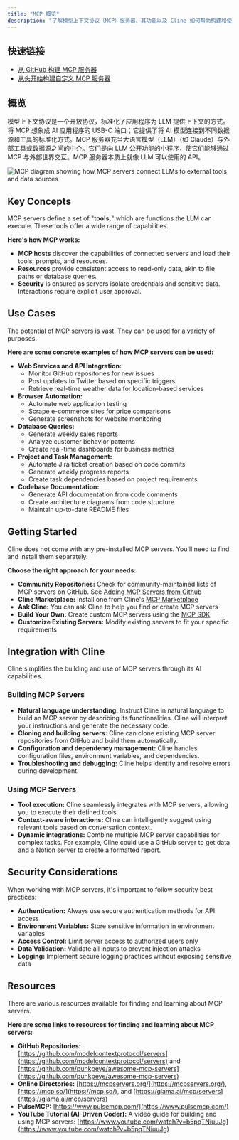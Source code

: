 ```yaml
---
title: "MCP 概览"
description: "了解模型上下文协议（MCP）服务器、其功能以及 Cline 如何帮助构建和使用它们。MCP 标准化了应用程序为 LLM 提供上下文的方式，就像 AI 应用程序的 USB-C 端口。"
---
```


## 快速链接

-   [从 GitHub 构建 MCP 服务器](/mcp/adding-mcp-servers-from-github)
-   [从头开始构建自定义 MCP 服务器](/mcp/mcp-server-development-protocol)

## 概览

模型上下文协议是一个开放协议，标准化了应用程序为 LLM 提供上下文的方式。将 MCP 想象成 AI 应用程序的 USB-C 端口；它提供了将 AI 模型连接到不同数据源和工具的标准化方式。MCP 服务器充当大语言模型（LLM）（如 Claude）与外部工具或数据源之间的中介。它们是向 LLM 公开功能的小程序，使它们能够通过 MCP 与外部世界交互。MCP 服务器本质上就像 LLM 可以使用的 API。

<Frame>
	<img
		src="https://storage.googleapis.com/cline_public_images/docs/assets/mcp-diagram.png"
		alt="MCP diagram showing how MCP servers connect LLMs to external tools and data sources"
	/>
</Frame>

## Key Concepts

MCP servers define a set of "**tools,**" which are functions the LLM can execute. These tools offer a wide range of capabilities.

**Here's how MCP works:**

-   **MCP hosts** discover the capabilities of connected servers and load their tools, prompts, and resources.
-   **Resources** provide consistent access to read-only data, akin to file paths or database queries.
-   **Security** is ensured as servers isolate credentials and sensitive data. Interactions require explicit user approval.

## Use Cases

The potential of MCP servers is vast. They can be used for a variety of purposes.

**Here are some concrete examples of how MCP servers can be used:**

-   **Web Services and API Integration:**
    -   Monitor GitHub repositories for new issues
    -   Post updates to Twitter based on specific triggers
    -   Retrieve real-time weather data for location-based services
-   **Browser Automation:**
    -   Automate web application testing
    -   Scrape e-commerce sites for price comparisons
    -   Generate screenshots for website monitoring
-   **Database Queries:**
    -   Generate weekly sales reports
    -   Analyze customer behavior patterns
    -   Create real-time dashboards for business metrics
-   **Project and Task Management:**
    -   Automate Jira ticket creation based on code commits
    -   Generate weekly progress reports
    -   Create task dependencies based on project requirements
-   **Codebase Documentation:**
    -   Generate API documentation from code comments
    -   Create architecture diagrams from code structure
    -   Maintain up-to-date README files

## Getting Started

Cline does not come with any pre-installed MCP servers. You'll need to find and install them separately.

**Choose the right approach for your needs:**

-   **Community Repositories:** Check for community-maintained lists of MCP servers on GitHub. See [Adding MCP Servers from Github](/mcp/adding-mcp-servers-from-github)
-   **Cline Marketplace:** Install one from Cline's [MCP Marketplace](/mcp/mcp-marketplace)
-   **Ask Cline:** You can ask Cline to help you find or create MCP servers
-   **Build Your Own:** Create custom MCP servers using the [MCP SDK](https://github.com/modelcontextprotocol/)
-   **Customize Existing Servers:** Modify existing servers to fit your specific requirements

## Integration with Cline

Cline simplifies the building and use of MCP servers through its AI capabilities.

### Building MCP Servers

-   **Natural language understanding:** Instruct Cline in natural language to build an MCP server by describing its functionalities. Cline will interpret your instructions and generate the necessary code.
-   **Cloning and building servers:** Cline can clone existing MCP server repositories from GitHub and build them automatically.
-   **Configuration and dependency management:** Cline handles configuration files, environment variables, and dependencies.
-   **Troubleshooting and debugging:** Cline helps identify and resolve errors during development.

### Using MCP Servers

-   **Tool execution:** Cline seamlessly integrates with MCP servers, allowing you to execute their defined tools.
-   **Context-aware interactions:** Cline can intelligently suggest using relevant tools based on conversation context.
-   **Dynamic integrations:** Combine multiple MCP server capabilities for complex tasks. For example, Cline could use a GitHub server to get data and a Notion server to create a formatted report.

## Security Considerations

When working with MCP servers, it's important to follow security best practices:

-   **Authentication:** Always use secure authentication methods for API access
-   **Environment Variables:** Store sensitive information in environment variables
-   **Access Control:** Limit server access to authorized users only
-   **Data Validation:** Validate all inputs to prevent injection attacks
-   **Logging:** Implement secure logging practices without exposing sensitive data

## Resources

There are various resources available for finding and learning about MCP servers.

**Here are some links to resources for finding and learning about MCP servers:**

-   **GitHub Repositories:** [https://github.com/modelcontextprotocol/servers](https://github.com/modelcontextprotocol/servers) and [https://github.com/punkpeye/awesome-mcp-servers](https://github.com/punkpeye/awesome-mcp-servers)
-   **Online Directories:** [https://mcpservers.org/](https://mcpservers.org/), [https://mcp.so/](https://mcp.so/), and [https://glama.ai/mcp/servers](https://glama.ai/mcp/servers)
-   **PulseMCP:** [https://www.pulsemcp.com/](https://www.pulsemcp.com/)
-   **YouTube Tutorial (AI-Driven Coder):** A video guide for building and using MCP servers: [https://www.youtube.com/watch?v=b5pqTNiuuJg](https://www.youtube.com/watch?v=b5pqTNiuuJg)

